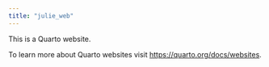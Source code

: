 ```yaml
---
title: "julie_web"
---
```


This is a Quarto website.

To learn more about Quarto websites visit <https://quarto.org/docs/websites>.
